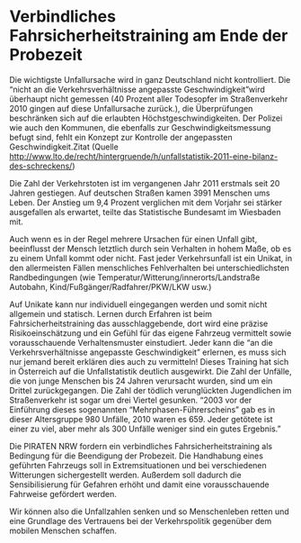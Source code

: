 = Verbindliches Fahrsicherheitstraining am Ende der Probezeit =

Die wichtigste Unfallursache wird in ganz Deutschland nicht kontrolliert. Die “nicht an die Verkehrsverhältnisse angepasste Geschwindigkeit”wird überhaupt nicht gemessen (40 Prozent aller Todesopfer im Straßenverkehr 2010 gingen auf diese Unfallursache zurück.), die Überprüfungen beschränken sich auf die erlaubten Höchstgeschwindigkeiten. Der Polizei wie auch den Kommunen, die ebenfalls zur Geschwindigkeitsmessung befugt sind, fehlt ein Konzept zur Kontrolle der angepassten Geschwindigkeit.Zitat (Quelle http://www.lto.de/recht/hintergruende/h/unfallstatistik-2011-eine-bilanz-des-schreckens/)

Die Zahl der Verkehrstoten ist im vergangenen Jahr 2011 erstmals seit 20 Jahren gestiegen. Auf deutschen Straßen kamen 3991 Menschen ums Leben. Der Anstieg um 9,4 Prozent verglichen mit dem Vorjahr sei stärker ausgefallen als erwartet, teilte das Statistische Bundesamt im Wiesbaden mit.

Auch wenn es in der Regel mehrere Ursachen für einen Unfall gibt, beeinflusst der Mensch letztlich durch sein Verhalten in hohem Maße, ob es zu einem Unfall kommt oder nicht. Fast jeder Verkehrsunfall ist ein Unikat, in den allermeisten Fällen menschliches Fehlverhalten bei unterschiedlichsten Randbedingungen (wie Temperatur/Witterung/innerorts/Landstraße Autobahn, Kind/Fußgänger/Radfahrer/PKW/LKW usw.)

Auf Unikate kann nur individuell eingegangen werden und somit nicht allgemein und statisch. Lernen durch Erfahren ist beim Fahrsicherheitstraining das ausschlaggebende, dort wird eine präzise Risikoeinschätzung und ein Gefühl für das eigene Fahrzeug vermittelt sowie vorausschauende Verhaltensmuster einstudiert. Jeder kann die “an die Verkehrsverhältnisse angepasste Geschwindigkeit” erlernen, es muss sich nur jemand bereit erklären dies auch zu vermitteln! Dieses Training hat sich in Österreich auf die Unfallstatistik deutlich ausgewirkt. Die Zahl der Unfälle, die von junge Menschen bis 24 Jahren verursacht wurden, sind um ein Drittel zurückgegangen. Die Zahl der tödlich verunglückten Jugendlichen im Straßenverkehr ist sogar um drei Viertel gesunken. “2003 vor der Einführung dieses sogenannten “Mehrphasen-Führerscheins” gab es in dieser Altersgruppe 980 Unfälle, 2010 waren es 659. Jeder getötete ist einer zu viel, aber mehr als 300 Unfälle weniger sind ein gutes Ergebnis.”

Die PIRATEN NRW fordern ein verbindliches Fahrsicherheitstraining als Bedingung für die Beendigung der Probezeit. Die Handhabung eines geführten Fahrzeugs soll in Extremsituationen und bei verschiedenen Witterungen sichergestellt werden. Außerdem soll dadurch die Sensibilisierung für Gefahren erhöht und damit eine vorausschauende Fahrweise gefördert werden.

Wir können also die Unfallzahlen senken und so Menschenleben retten und eine Grundlage des Vertrauens bei der Verkehrspolitik gegenüber dem mobilen Menschen schaffen.
